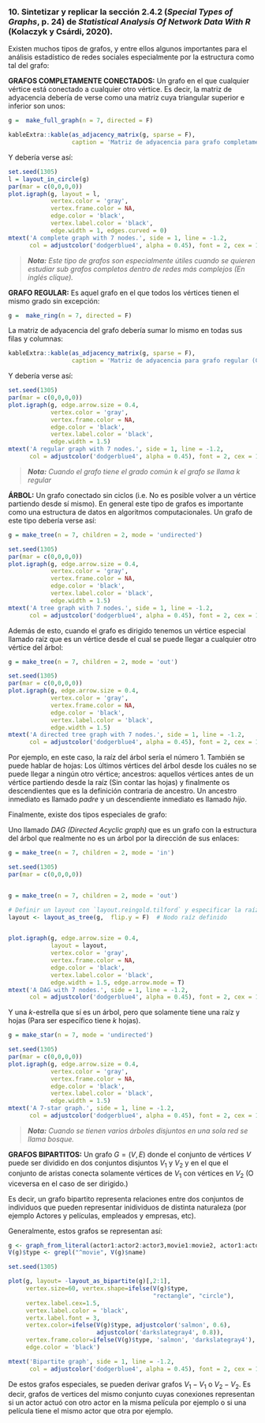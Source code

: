 ### **10. Sintetizar y replicar la sección 2.4.2 (*Special Types of Graphs*, p. 24) de *Statistical Analysis Of Network Data With R* (Kolaczyk y Csárdi, 2020).**

Existen muchos tipos de grafos, y entre ellos algunos importantes para el análisis estadístico de redes sociales especialmente por la estructura como tal del grafo:

**GRAFOS COMPLETAMENTE CONECTADOS:** Un grafo en el que cualquier vértice está conectado a cualquier otro vértice. Es decir, la matriz de adyacencia debería de verse como una matriz cuya triangular superior e inferior son unos: 

```r
g =  make_full_graph(n = 7, directed = F)
```

```r
kableExtra::kable(as_adjacency_matrix(g, sparse = F), 
                  caption = 'Matriz de adyacencia para grafo completamente conectado (Con 7 nodos)')
```

Y debería verse así: 

```r
set.seed(1305)
l = layout_in_circle(g)
par(mar = c(0,0,0,0))
plot.igraph(g, layout = l,
            vertex.color = 'gray', 
            vertex.frame.color = NA, 
            edge.color = 'black',
            vertex.label.color = 'black',
            edge.width = 1, edges.curved = 0)
mtext('A complete graph with 7 nodes.', side = 1, line = -1.2, 
      col = adjustcolor('dodgerblue4', alpha = 0.45), font = 2, cex = 1.1, adj = 0.99, outer = T)
```

> ***Nota:** Este tipo de grafos son especialmente útiles cuando se quieren estudiar sub grafos completos dentro de redes más complejos (En inglés clique).*

**GRAFO REGULAR:** Es aquel grafo en el que todos los vértices tienen el mismo grado sin excepción:

```r
g =  make_ring(n = 7, directed = F)
```

La matriz de adyacencia del grafo debería sumar lo mismo en todas sus filas y columnas:

```r
kableExtra::kable(as_adjacency_matrix(g, sparse = F), 
                  caption = 'Matriz de adyacencia para grafo regular (Con 7 nodos)')
```

Y debería verse así: 

```r
set.seed(1305)
par(mar = c(0,0,0,0))
plot.igraph(g, edge.arrow.size = 0.4,
            vertex.color = 'gray', 
            vertex.frame.color = NA, 
            edge.color = 'black',
            vertex.label.color = 'black', 
            edge.width = 1.5)
mtext('A regular graph with 7 nodes.', side = 1, line = -1.2, 
      col = adjustcolor('dodgerblue4', alpha = 0.45), font = 2, cex = 1.1, adj = 0.99, outer = T)
```

> ***Nota:** Cuando el grafo tiene el grado común $k$ el grafo se llama $k$ regular*

**ÁRBOL:** Un grafo conectado sin ciclos (i.e. No es posible volver a un vértice partiendo desde sí mismo). En general este tipo de grafos es importante como una estructura de datos en algoritmos computacionales. Un grafo de este tipo debería verse así:

```r
g = make_tree(n = 7, children = 2, mode = 'undirected')
```

```r
set.seed(1305)
par(mar = c(0,0,0,0))
plot.igraph(g, edge.arrow.size = 0.4,
            vertex.color = 'gray', 
            vertex.frame.color = NA, 
            edge.color = 'black',
            vertex.label.color = 'black', 
            edge.width = 1.5)
mtext('A tree graph with 7 nodes.', side = 1, line = -1.2, 
      col = adjustcolor('dodgerblue4', alpha = 0.45), font = 2, cex = 1.1, adj = 0.99, outer = T)
```

Además de esto, cuando el grafo es dirigido tenemos un vértice especial llamado raíz que es un vértice desde el cual se puede llegar a cualquier otro vértice del árbol: 

```r
g = make_tree(n = 7, children = 2, mode = 'out')
```

```r
set.seed(1305)
par(mar = c(0,0,0,0))
plot.igraph(g, edge.arrow.size = 0.4,
            vertex.color = 'gray', 
            vertex.frame.color = NA, 
            edge.color = 'black',
            vertex.label.color = 'black', 
            edge.width = 1.5)
mtext('A directed tree graph with 7 nodes.', side = 1, line = -1.2, 
      col = adjustcolor('dodgerblue4', alpha = 0.45), font = 2, cex = 1.1, adj = 0.99, outer = T)
```

Por ejemplo, en este caso, la raíz del árbol sería el número 1. También se puede hablar de hojas: Los últimos vértices del árbol desde los cuáles no se puede llegar a ningún otro vértice; ancestros: aquellos vértices antes de un vértice partiendo desde la raíz (Sin contar las hojas) y finalmente os descendientes que es la definición contraria de ancestro. Un ancestro inmediato es llamado *padre* y un descendiente inmediato es llamado *hijo*.

Finalmente, existe dos tipos especiales de grafo:

Uno llamado *DAG (Directed Acyclic graph)* que es un grafo con la estructura del árbol que realmente no es un árbol por la dirección de sus enlaces:

```r
g = make_tree(n = 7, children = 2, mode = 'in')
```

```r
set.seed(1305)
par(mar = c(0,0,0,0))


g = make_tree(n = 7, children = 2, mode = 'out')

# Definir un layout con `layout.reingold.tilford` y especificar la raíz
layout <- layout_as_tree(g,  flip.y = F)  # Nodo raíz definido


plot.igraph(g, edge.arrow.size = 0.4,
            layout = layout,
            vertex.color = 'gray', 
            vertex.frame.color = NA, 
            edge.color = 'black',
            vertex.label.color = 'black', 
            edge.width = 1.5, edge.arrow.mode = T)
mtext('A DAG with 7 nodes.', side = 1, line = -1.2, 
      col = adjustcolor('dodgerblue4', alpha = 0.45), font = 2, cex = 1.1, adj = 0.99, outer = T)
```

Y una $k$-estrella que sí es un árbol, pero que solamente tiene una raíz y hojas (Para ser específico tiene $k$ hojas).

```r
g = make_star(n = 7, mode = 'undirected')
```

```r
set.seed(1305)
par(mar = c(0,0,0,0))
plot.igraph(g, edge.arrow.size = 0.4,
            vertex.color = 'gray', 
            vertex.frame.color = NA, 
            edge.color = 'black',
            vertex.label.color = 'black', 
            edge.width = 1.5)
mtext('A 7-star graph.', side = 1, line = -1.2, 
      col = adjustcolor('dodgerblue4', alpha = 0.45), font = 2, cex = 1.1, adj = 0.99, outer = T)
```


> ***Nota:** Cuando se tienen varios árboles disjuntos en una sola red se llama bosque.*

**GRAFOS BIPARTITOS:** Un grafo $G = (V, E)$ donde el conjunto de vértices $V$ puede ser dividido en dos conjuntos disjuntos $V_1$ y $V_2$ y en el que el conjunto de aristas conecta solamente vértices de $V_1$ con vértices en $V_2$ (O viceversa en el caso de ser dirigido.)

Es decir, un grafo bipartito representa relaciones entre dos conjuntos de individuos que pueden representar inidividuos de distinta naturaleza (por ejemplo Actores y películas, empleados y empresas, etc).

Generalmente, estos grafos se representan así:


```r
g <- graph_from_literal(actor1:actor2:actor3,movie1:movie2, actor1:actor2 - movie1, actor2:actor3 - movie2)
V(g)$type <- grepl("^movie", V(g)$name)
```


```r
set.seed(1305)

plot(g, layout= -layout_as_bipartite(g)[,2:1],
     vertex.size=60, vertex.shape=ifelse(V(g)$type,
                                         "rectangle", "circle"),
     vertex.label.cex=1.5,
     vertex.label.color = 'black',
     vertx.label.font = 3,
     vertex.color=ifelse(V(g)$type, adjustcolor('salmon', 0.6),
                         adjustcolor('darkslategray4', 0.8)),
     vertex.frame.color=ifelse(V(g)$type, 'salmon', 'darkslategray4'),
     edge.color = 'black')

mtext('Bipartite graph', side = 1, line = -1.2,
      col = adjustcolor('dodgerblue4', alpha = 0.45), font = 2, cex = 1.1, adj = 0.99, outer = T)
```

De estos grafos especiales, se pueden derivar grafos $V_1 - V_1$ o $V_2 - V_2$. Es decir, grafos de vertices del mismo conjunto cuyas conexiones representan si un actor actuó con otro actor en la misma película por ejemplo o si una película tiene el mismo actor que otra por ejemplo.